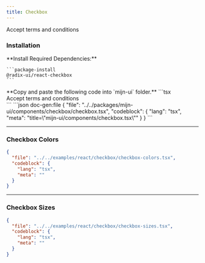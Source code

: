 ```yaml
---
title: Checkbox
---
```



<ComponentPreview>
  <div className="flex items-center space-x-2">
    <Checkbox id="terms" />
    <Label htmlFor="terms">Accept terms and conditions</Label>
  </div>
</ComponentPreview>

### Installation

<Steps>
  <Step>
    **Install Required Dependencies:**
  
    ```package-install
    @radix-ui/react-checkbox
    ```
  </Step>

  <Step>
    **Copy and paste the following code into  `mijn-ui` folder.**
    <Tabs items={["Source Code", "Example Usage"]}>
        <Tab value="Example Usage">
          ```tsx
          <div className="flex items-center space-x-2">
            <Checkbox id="terms" />
            <Label htmlFor="terms">
              Accept terms and conditions
            </Label>
          </div>
          ```
        </Tab>
        <Tab value="Source Code">
          ```json doc-gen:file
          {
            "file": "../../packages/mijn-ui/components/checkbox/checkbox.tsx",
            "codeblock": {
              "lang": "tsx",
              "meta": "title=\"mijn-ui/components/checkbox.tsx\""
            }
          }
          ```
        </Tab>
    </Tabs>
  </Step>
</Steps>

---

### Checkbox Colors

<ComponentPreview>
  <CheckboxColors />
</ComponentPreview>

```json doc-gen:file
{
  "file": "../../examples/react/checkbox/checkbox-colors.tsx",
  "codeblock": {
    "lang": "tsx",
    "meta": ""
  }
}
```

---

### Checkbox Sizes

<ComponentPreview>
  <CheckboxSizes />
</ComponentPreview>

```json doc-gen:file
{
  "file": "../../examples/react/checkbox/checkbox-sizes.tsx",
  "codeblock": {
    "lang": "tsx",
    "meta": ""
  }
}
```
